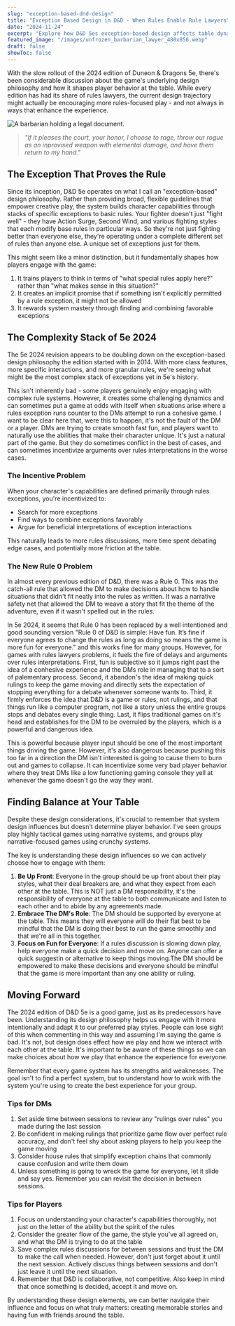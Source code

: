 ```yaml
---
slug: "exception-based-dnd-design"
title: "Exception Based Design in D&D - When Rules Enable Rule Lawyers"
date: "2024-11-24"
excerpt: "Explore how D&D 5es exception-based design affects table dynamics and player behavior, with tips for better game flow and group harmony"
featured_image: "/images/unfrozen_barbarian_lawyer_480x856.webp"
draft: false
showToc: false
---
```


With the slow rollout of the 2024 edition of Duneon & Dragons 5e, there's been considerable discussion about the game's underlying design philosophy and how it shapes player behavior at the table. While every edition has had its share of rules lawyers, the current design trajectory might actually be encouraging more rules-focused play - and not always in ways that enhance the experience.

![A barbarian holding a legal document.](/images/unfrozen_barbarian_lawyer_480x856.webp)

>
> *"If it pleases the court, your honor, I choose to rage, throw our rogue as an inprovised weapon with elemental damage, and have them return to my hand."*
>

## The Exception That Proves the Rule

Since its inception, D&D 5e operates on what I call an "exception-based" design philosophy. Rather than providing broad, flexible guidelines that empower creative play, the system builds character capabilities through stacks of specific exceptions to basic rules. Your fighter doesn't just "fight well" - they have Action Surge, Second Wind, and various fighting styles that each modify base rules in particular ways. So they're not just fighting better than everyone else, they're operating under a complete different set of rules than anyone else. A unique set of exceptions just for them.

This might seem like a minor distinction, but it fundamentally shapes how players engage with the game:

1. It trains players to think in terms of "what special rules apply here?" rather than "what makes sense in this situation?"
2. It creates an implicit promise that if something isn't explicitly permitted by a rule exception, it might not be allowed
3. It rewards system mastery through finding and combining favorable exceptions

## The Complexity Stack of 5e 2024

The 5e 2024 revision appears to be doubling down on the exception-based design philosophy the edition started with in 2014. With more class features, more specific interactions, and more granular rules, we're seeing what might be the most complex stack of exceptions yet in 5e's history.

This isn't inherently bad - some players genuinely enjoy engaging with complex rule systems. However, it creates some challenging dynamics and can sometimes put a game at odds with itself when situations arise where a rules exception runs counter to the DMs attempt to run a cohesive game.  I want to be clear here that, were this to happen, it's not the fault of the DM or a player.  DMs are trying to create smooth fast fun, and players want to naturally use the abilities that make their character unique.  It's just a natural part of the game. But they do sometimes conflict in the best of cases, and can sometimes incentivize arguments over rules interpretations in the worse cases.

### The Incentive Problem

When your character's capabilities are defined primarily through rules exceptions, you're incentivized to:

- Search for more exceptions
- Find ways to combine exceptions favorably
- Argue for beneficial interpretations of exception interactions

This naturally leads to more rules discussions, more time spent debating edge cases, and potentially more friction at the table.

### The New Rule 0 Problem

In almost every previous edition of D&D, there was a Rule 0. This was the catch-all rule that allowed the DM to make decisions about how to handle situations that didn't fit neatly into the rules as written. It was a narrative safety net that allowed the DM to weave a story that fit the theme of the adventure, even if it wasn't spelled out in the rules.

In 5e 2024, it seems that Rule 0 has been replaced by a well intentioned and good sounding version "Rule 0 of D&D is simple: Have fun. It’s fine if everyone agrees to change the rules as long as doing so means the game is more fun for everyone." and this works fine for many groups. However, for games with rules lawyers problems, it fuels the fire of delays and arguments over rules interpretations. First, fun is subjective so it jumps right past the idea of a conhesive experience and the DMs role in managing that to a sort of palementary process. Second, it abandon's the idea of making quick rulings to keep the game moving and directly sets the expectation of stopping everything for a debate whenever someone wants to. Third, it firmly enforces the idea that D&D is a game or rules, not rulings, and that things run like a computer program, not like a story unless the entire groups stops and debates every single thing. Last, it flips traditional games on it's head and establishes for the DM to be overruled by the players, which is a powerful and dangerous idea.

This is powerful because player input should be one of the most important things driving the game. However, it's also dangerous because pushing this too far in a direction the DM isn't interested is going to cause them to burn out and games to collapse. It can incentivize some very bad player behavior where they treat DMs like a low functioning gaming console they yell at whenever the game doesn't go the way they want.

## Finding Balance at Your Table

Despite these design considerations, it's crucial to remember that system design influences but doesn't determine player behavior. I've seen groups play highly tactical games using narrative systems, and groups play narrative-focused games using crunchy systems.

The key is understanding these design influences so we can actively choose how to engage with them:

1. **Be Up Front**: Everyone in the group should be up front about their play styles, what their deal breakers are, and what they expect from each other at the table. This is NOT just a DM responsibility, it's the responsibility of everyone at the table to both communicate and listen to each other and to abide by any agreements made.
2. **Embrace The DM's Role**: The DM should be supported by everyone at the table. This means they will everyone will do their flat best to be mindful that the DM is doing their best to run the game smoothly and that we're all in this together.
3. **Focus on Fun for Everyone**: If a rules discussion is slowing down play, help everyone make a quick decision and move on. Anyone can offer a quick suggestin or alternative to keep things moving.The DM should be empowered to make these decisions and everyone should be mindful that the game is more important than any one ability or ruling.

## Moving Forward

The 2024 edition of D&D 5e is a good game, just as its predecessors have been. Understanding its design philosophy helps us engage with it more intentionally and adapt it to our preferred play styles. People can lose sight of this when commenting in this way and assuming I'm saying the game is bad. It's not, but design does effect how we play and how we interact with each other at the table. It's important to be aware of these things so we can make choices about how we play that enhance the experience for everyone.

Remember that every game system has its strengths and weaknesses. The goal isn't to find a perfect system, but to understand how to work with the system you're using to create the best experience for your group.

### Tips for DMs

1. Set aside time between sessions to review any "rulings over rules" you made during the last session
2. Be confident in making rulings that prioritize game flow over perfect rule accuracy, and don't feel shy about asking players to help you keep the game moving
3. Consider house rules that simplify exception chains that commonly cause confusion and write them down
4. Unless something is going to wreck the game for everyone, let it slide and say yes. Remember you can revisit the decision in between sessions.

### Tips for Players

1. Focus on understanding your character's capabilities thoroughly, not just on the letter of the ability but the spirit of the rules
2. Consider the greater flow of the game, the style you've all agreed on, and what the DM is trying to do at the table
3. Save complex rules discussions for between sessions and trust the DM to make the call when needed. However, don't just forget about it until the next session. Actively discuss things between sessions and don't just leave it until the next situation.
4. Remember that D&D is collaborative, not competitive.  Also keep in mind that once something is decided, accept it and move on.

By understanding these design elements, we can better navigate their influence and focus on what truly matters: creating memorable stories and having fun with friends around the table.